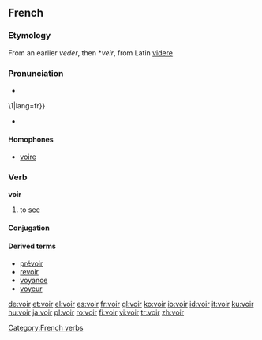 ==French==

===Etymology===
From an earlier ''veder'', then *''veir'', from Latin [[videre]]

===Pronunciation===
* {{audio|Fr-voir.ogg|audio}}
\1|lang=fr}}
* {{SAMPA|/vwaR/}}

====Homophones====
* [[voire]]

===Verb===
'''voir'''

# to [[see]]

====Conjugation====
{{fr-conj-voir|}}

====Derived terms====
* [[prévoir]]
* [[revoir]]
* [[voyance]]
* [[voyeur]]

[[Category:French verbs]]

[[de:voir]]
[[et:voir]]
[[el:voir]]
[[es:voir]]
[[fr:voir]]
[[gl:voir]]
[[ko:voir]]
[[io:voir]]
[[id:voir]]
[[it:voir]]
[[ku:voir]]
[[hu:voir]]
[[ja:voir]]
[[pl:voir]]
[[ro:voir]]
[[fi:voir]]
[[vi:voir]]
[[tr:voir]]
[[zh:voir]]